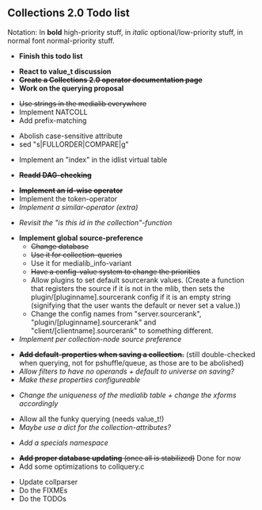 == Collections 2.0 Todo list ==

Notation: In '''bold''' high-priority stuff, in ''italic'' optional/low-priority stuff, in normal font normal-priority stuff.


* '''Finish this todo list'''


* '''React to value_t discussion'''
* <del>'''Create a Collections 2.0 operator documentation page'''</del>
* '''Work on the querying proposal'''


* <del>Use strings in the medialib everywhere</del>
* Implement NATCOLL
* Add prefix-matching


* Abolish case-sensitive attribute
* sed "s|FULLORDER|COMPARE|g"


* Implement an "index" in the idlist virtual table


* <del>'''Readd DAG-checking'''</del>


* <del>'''Implement an id-wise operator'''</del>
* Implement the token-operator
* ''Implement a similar-operator (extra)''


* ''Revisit the "is this id in the collection"-function''


* '''Implement global source-preference'''
** <del>Change database</del>
** <del>Use it for collection-queries</del>
** Use it for medialib_info-variant
** <del>Have a config-value system to change the priorities</del>
** Allow plugins to set default sourcerank values. (Create a function that registers the source if it is not in the mlib, then sets the plugin/[pluginname].sourcerank config if it is an empty string (signifying that the user wants the default or never set a value.))
** Change the config names from "server.sourcerank", "plugin/[pluginname].sourcerank" and "client/[clientname].sourcerank" to something different.
* ''Implement per collection-node source preference''


* <del>'''Add default-properties when saving a collection.'''</del> (still double-checked when querying, not for pshuffle/queue, as those are to be abolished)
* ''Allow filters to have no operands + default to universe on saving?''
* ''Make these properties configureable''


* ''Change the uniqueness of the medialib table + change the xforms accordingly''


* Allow all the funky querying (needs value_t!)
* ''Maybe use a dict for the collection-attributes?''


* ''Add a specials namespace''

* <del>'''Add proper database updating''' (once all is stabilized)</del> Done for now
* Add some optimizations to collquery.c

* Update collparser
* Do the FIXMEs
* Do the TODOs